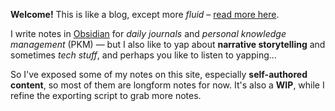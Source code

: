 **Welcome!** This is like a blog, except more *fluid* – [read more here](https://maggieappleton.com/garden-history).

I write notes in [Obsidian](https://obsidian.md) for *daily journals* and *personal knowledge management* (PKM) — but I also like to yap about **narrative storytelling** and sometimes *tech stuff*, and perhaps you like to listen to yapping...

So I've exposed some of my notes on this site, especially **self-authored content**, so most of them are longform notes for now. It's also a **WIP**, while I refine the exporting script to grab more notes.